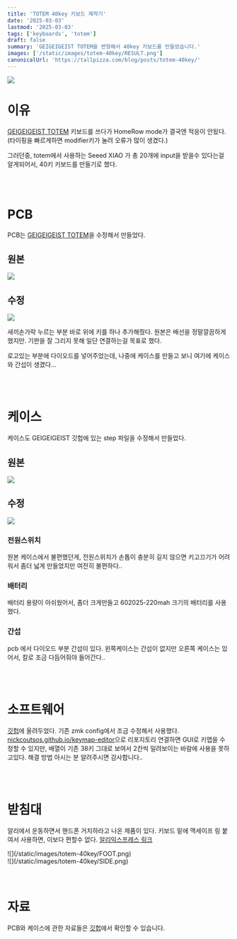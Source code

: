 ```yaml
---
title: 'TOTEM 40key 키보드 제작기'
date: '2025-03-03'
lastmod: '2025-03-03'
tags: ['keyboards', 'totem']
draft: false
summary: 'GEIGEIGEIST TOTEM을 변형해서 40key 키보드를 만들었습니다.'
images: ['/static/images/totem-40key/RESULT.png']
canonicalUrl: 'https://tallpizza.com/blog/posts/totem-40key/'
---
```


![](/static/images/totem-40key/RESULT.png)

# 이유

[GEIGEIGEIST TOTEM](https://github.com/GEIGEIGEIST/TOTEM) 키보드를 쓰다가 HomeRow mode가 결국엔 적응이 안됬다.  
(타이핑을 빠르게하면 modifier키가 눌려 오류가 많이 생겼다.)

그러던중, totem에서 사용하는 Seeed XIAO 가 총 20개에 input을 받을수 있다는걸 알게되어서, 40키 키보드를 만들기로 했다.

<br />
<br />

# PCB

PCB는 [GEIGEIGEIST TOTEM](https://github.com/GEIGEIGEIST/TOTEM/tree/main/PCB)을 수정해서 만들었다.

## 원본

![](/static/images/totem-40key/pcb-original.png)

## 수정

![](/static/images/totem-40key/PCB.png)

새끼손가락 누르는 부분 바로 위에 키를 하나 추가해줬다. 원본은 배선을 정말깔끔하게했지만. 기판을 잘 그리지 못해 일단 연결하는걸 목표로 했다.

로고있는 부분에 다이오드를 넣어주었는데, 나중에 케이스를 만들고 보니 여기에 케이스와 간섭이 생겼다...

<br />
<br />

# 케이스

케이스도 GEIGEIGEIST 깃헙에 있는 step 파일을 수정해서 만들었다.

## 원본

![](/static/images/totem-40key/case-original.png)

## 수정

![](/static/images/totem-40key/case.png)

### 전원스위치

원본 케이스에서 불편했던게, 전원스위치가 손톱이 충분히 길지 않으면 키고끄기가 어려워서 좀더 넓게 만들었지만 여전히 불편하다..

### 배터리

배터리 용량이 아쉬웠어서, 좀더 크게만들고 602025-220mah 크기의 배터리를 사용했다.

### 간섭

pcb 에서 다이오드 부분 간섭이 있다. 왼쪽케이스는 간섭이 없지만 오른쪽 케이스는 있어서, 칼로 조금 다듬어줘야 들어간다..

<br />
<br />

# 소프트웨어

[깃헙](https://github.com/tallpizza/zmk-config-totem/tree/40keys)에 올려두었다.
기존 zmk config에서 조금 수정해서 사용했다.
[nickcoutsos.github.io/keymap-editor](https://nickcoutsos.github.io/keymap-editor/)으로 리포지토리 연결하면 GUI로 키맵을 수정할 수 있지만,
배열이 기존 38키 그대로 보여서 2칸씩 밀려보이는 바람에 사용을 못하고있다.
해결 방법 아시는 분 알려주시면 감사합니다..

<br />
<br />

# 받침대

알리에서 운동하면서 핸드폰 거치하라고 나온 제품이 있다.
키보드 밑에 맥세이프 링 붙여서 사용하면, 이보다 편할수 없다. [알리익스프레스 링크](https://www.aliexpress.com/item/3256806488427460.html)

<div className="grid grid-cols-2 gap-2">
  <div>![](/static/images/totem-40key/FOOT.png)</div>
  <div>![](/static/images/totem-40key/SIDE.png)</div>
</div>

<br />
<br />

# 자료

PCB와 케이스에 관한 자료들은 [깃헙](https://github.com/tallpizza/totem-40key)에서 확인할 수 있습니다.
